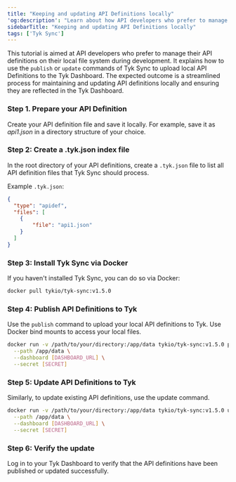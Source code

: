 ```yaml
---
title: "Keeping and updating API Definitions locally"
'og:description': "Learn about how API developers who prefer to manage their API definitions on their local file system during development can use the `publish` or `update` commands of Tyk Sync to upload local API configurations to the Tyk Dashboard."
sidebarTitle: "Keeping and updating API Definitions locally"
tags: ['Tyk Sync']
---
```


This tutorial is aimed at API developers who prefer to manage their API definitions on their local file system during development. It explains how to use the `publish` or `update` commands of Tyk Sync to upload local API Definitions to the Tyk Dashboard. The expected outcome is a streamlined process for maintaining and updating API definitions locally and ensuring they are reflected in the Tyk Dashboard.

### Step 1. Prepare your API Definition

Create your API definition file and save it locally. For example, save it as *api1.json* in a directory structure of your choice.

### Step 2: Create a .tyk.json index file

In the root directory of your API definitions, create a `.tyk.json` file to list all API definition files that Tyk Sync should process.

Example `.tyk.json`:
```json
{
  "type": "apidef",
  "files": [
    { 
        "file": "api1.json" 
    }
  ]
}
```

### Step 3: Install Tyk Sync via Docker

If you haven't installed Tyk Sync, you can do so via Docker:

```bash
docker pull tykio/tyk-sync:v1.5.0
```

### Step 4: Publish API Definitions to Tyk

Use the `publish` command to upload your local API definitions to Tyk. Use Docker bind mounts to access your local files.

```bash
docker run -v /path/to/your/directory:/app/data tykio/tyk-sync:v1.5.0 publish \
  --path /app/data \
  --dashboard [DASHBOARD_URL] \
  --secret [SECRET]
```

### Step 5: Update API Definitions to Tyk

Similarly, to update existing API definitions, use the update command.

```bash
docker run -v /path/to/your/directory:/app/data tykio/tyk-sync:v1.5.0 update \
  --path /app/data \
  --dashboard [DASHBOARD_URL] \
  --secret [SECRET]
```

### Step 6: Verify the update

Log in to your Tyk Dashboard to verify that the API definitions have been published or updated successfully.